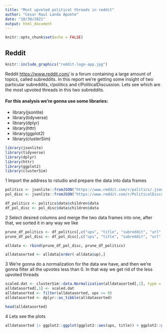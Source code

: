 ```yaml
---
title: "Most upvoted political threads in reddit"
author: "Cesar Raul Landa Aponte"
date: "10/30/2021"
output: html_document
---
```


```r
knitr::opts_chunk$set(echo = FALSE)
```

## Reddit    
```r
knitr::include_graphics("reddit-logo-app.jpg")
```

Reddit <https://www.reddit.com/> is a forum containing a large amount of topics, called subreddits. In this report we're getting some insight of two particular subreddits, r/politics and r/PoliticalDiscussion. Lets see which are the most upvoted threads in this two subreddits.

#### For this analysis we're gonna use some libraries:

* library(jsonlite)
* library(tidyverse)
* library(dplyr)
* library(httr)
* library(ggplot2)
* library(clusterSim)
```r
library(jsonlite)
library(tidyverse)
library(dplyr)
library(httr)
library(ggplot2)
library(clusterSim)
```
1   Import the address to rstudio and prepare the data into data frames
```r
politics <- jsonlite::fromJSON("https://www.reddit.com/r/politics/.json")
pol_disc <- jsonlite::fromJSON("https://www.reddit.com/r/PoliticalDiscussion/.json")

df_politics <- politics$data$children$data
df_pol_disc <- pol_disc$data$children$data

```

2   Select desired columns and merge the two data frames into one, after that, we sorted it in any way we like
```r
prune_df_politics <- df_politics[,c("ups", "title", "subreddit", "url", "author_fullname")]
prune_df_pol_disc <- df_pol_disc[,c("ups", "title", "subreddit", "url", "author_fullname")]

alldata <- rbind(prune_df_pol_disc, prune_df_politics)

alldatasorted <- alldata[order(-alldata$up),]
```

3   We're gonna do a normalization for the data ww have, and then we're gonna filter all the upvotes less than 0. In that way we get rid of the less upvoted threads
```r

scaled.dat <- clusterSim::data.Normalization(alldatasorted[,1], type = "n5", normalization = "column")
alldatasorted[,1] <- scaled.dat
alldatasorted <- filter(alldatasorted, ups >= 0)
alldatasorted <- dplyr::as_tibble(alldatasorted)
```

```r
head(alldatasorted)
```

4 Lets see the plots

```r
alldatasorted |> ggplot2::ggplot(ggplot2::aes(ups, title)) + ggplot2::geom_bar(stat = "identity") + ggplot2::labs(title = "Most upvoted threads in r/politics and r/PoliticalDiscusion subreddits. Oct/29/2021") + ggplot2::aes(stringr::str_wrap(title,10), ups) + ggplot2::ylab(NULL)
```


